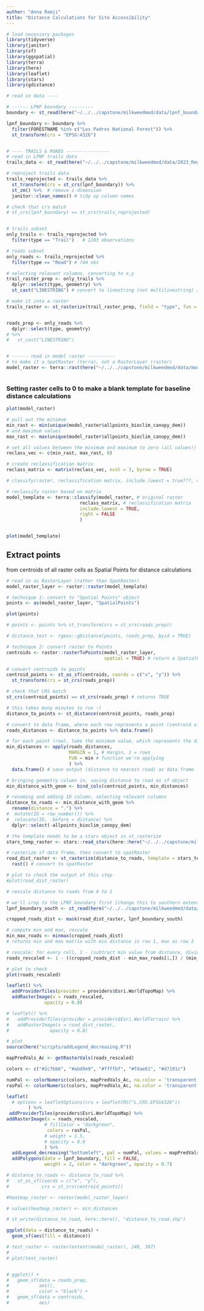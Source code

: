 ```yaml
---
author: "Anna Ramji"
title: "Distance Calculations for Site Accessibility"
---
```



```r
# load necessary packages
library(tidyverse)
library(janitor)
library(sf)
library(ggspatial)
library(terra)
library(here)
library(leaflet)
library(stars)
library(gdistance)
```


```r
# read in data ----

# ------ LPNF boundary ---------
boundary <- st_read(here("~/../../capstone/milkweedmod/data/lpnf_boundary_data/S_USA_AdministrativeForest.gdb/"))

lpnf_boundary <- boundary %>% 
  filter(FORESTNAME %in% c("Los Padres National Forest")) %>% 
  st_transform(crs = "EPSG:4326")


# ---- TRAILS & ROADS ----------------
# read in LPNF trails data 
trails_data <- st_read(here("~/../../capstone/milkweedmod/data/2023_Regional_Trails_and_Roads_lines/2023_Regional_Trails_and_Roads_lines.shp"))

# reproject trails data
trails_reprojected <- trails_data %>% 
  st_transform(crs = st_crs(lpnf_boundary)) %>% 
  st_zm() %>%  # remove z-dimension
  janitor::clean_names() # tidy up column names

# check that crs match
# st_crs(lpnf_boundary) == st_crs(trails_reprojected)


# trails subset
only_trails <- trails_reprojected %>% 
  filter(type == "Trail")   # 1283 observations

# roads subset
only_roads <- trails_reprojected %>% 
  filter(type == "Road") # 744 obs

# selecting relevant columns, converting to x,y
trail_raster_prep <- only_trails %>% 
  dplyr::select(type, geometry) %>% 
  st_cast("LINESTRING") # convert to linestring (not multilinestring) [come back]

# make it into a raster
trails_raster <- st_rasterize(trail_raster_prep, field = "type", fun = "constant")


roads_prep <- only_roads %>% 
  dplyr::select(type, geometry)
# %>% 
#   st_cast("LINESTRING")


# ------ read in model raster ----------
# to make it a SpatRaster (terra), not a RasterLayer (raster)
model_raster <- terra::rast(here("~/../../capstone/milkweedmod/data/models/allpoints_bioclim_canopy_dem.tif"))



```



### Setting raster cells to 0 to make a blank template for baseline distance calculations 


```r
plot(model_raster)

# pull out the minimum
min_rast <- min(unique(model_raster$allpoints_bioclim_canopy_dem))
# and maximum values 
max_rast <- max(unique(model_raster$allpoints_bioclim_canopy_dem))

# set all values between the minimum and maximum to zero (all values!)
reclass_vec <- c(min_rast, max_rast, 0)

# create reclassification matrix
reclass_matrix <- matrix(reclass_vec, ncol = 3, byrow = TRUE)

# classify(raster, reclassification matrix, include.lowest = true???, right = NA)

# reclassify raster based on matrix
model_template <- terra::classify(model_raster, # original raster
                           reclass_matrix, # reclassification matrix
                           include.lowest = TRUE,
                           right = FALSE
                           )


plot(model_template)
```



## Extract points 

from centroids of all raster cells as Spatial Points for distance calculations

```r
# read in as RasterLayer (rather than SpatRaster)
model_raster_layer <- raster::raster(model_template)

# technique 1: convert to "Spatial Points" object 
points <- as(model_raster_layer, "SpatialPoints")

plot(points)

# points <- points %>% st_transform(crs = st_crs(roads_prep))

# distance_test <- rgeos::gDistance(points, roads_prep, byid = TRUE)

# technique 2: convert raster to Points 
centroids <- raster::rasterToPoints(model_raster_layer,
                                    spatial = TRUE) # return a SpatialPointsDataFrame object

# convert centroids to points
centroid_points <- st_as_sf(centroids, coords = c("x", "y")) %>% 
  st_transform(crs = st_crs(roads_prep))

# check that CRS match
st_crs(centroid_points) == st_crs(roads_prep) # returns TRUE

# this takes many minutes to run :) 
distance_to_points <- st_distance(centroid_points, roads_prep)

# convert to data frame, where each row represents a point (centroid of raster cell) and columns represent the distance to every road (multilinestring in the roads_prep data set)
roads_distances <- distance_to_points %>% data.frame() 

# for each point (row), take the minimum value, which represents the distance to the nearest road
min_distances <- apply(roads_distances, 
                       MARGIN = 1, # margin, 1 = rows
                       FUN = min # function we're applying
                       ) %>% 
  data.frame() # save output (distance to nearest road) as data frame

# bringing geometry column in, saving distance to road as sf object
min_distance_with_geom <- bind_cols(centroid_points, min_distances)

# renaming and adding ID column, selecting relevant columns 
distance_to_roads <- min_distance_with_geom %>% 
  rename(distance = ".") %>% 
#  mutate(ID = row_number()) %>% 
#  relocate(ID, .before = distance) %>% 
  dplyr::select(-allpoints_bioclim_canopy_dem)
```


```r
# the template needs to be a stars object in st_rasterize
stars_temp_raster <- stars::read_stars(here::here("~/../../capstone/milkweedmod/data/models/allpoints_bioclim_canopy_dem.tif"))

# rasterize sf data frame, then convert to spatRaster
road_dist_raster <- st_rasterize(distance_to_roads, template = stars_temp_raster) %>% 
  rast() # convert to spatRaster

# plot to check the output of this step
#plot(road_dist_raster)

```


```r
# rescale distance to roads from 0 to 1

# we'll crop to the LPNF boundary first [change this to southern extent only?]
lpnf_boundary_south <- st_read(here("~/../../capstone/milkweedmod/data/lpnf_boundary_data/lpnf_boundary_south/lpnf_boundary_south.shp"))

cropped_roads_dist <- mask(road_dist_raster, lpnf_boundary_south)

# compute min and max, rescale
min_max_roads <- minmax(cropped_roads_dist) 
# returns min and max matrix with min distance in row 1, max as row 2

# rescale: for every cell, 1 - (subtract min value from distance, divide by (max - min)) (so that 1 is closest, 0 is farthest)
roads_rescaled <- 1 - ((cropped_roads_dist - min_max_roads[1,]) / (min_max_roads[2,] - min_max_roads[1,]))

# plot to check
plot(roads_rescaled)
```


```r
leaflet() %>% 
  addProviderTiles(provider = providers$Esri.WorldTopoMap) %>% 
  addRasterImage(x = roads_rescaled,
              opacity = 0.8)

# leaflet() %>% 
#   addProviderTiles(provider = providers$Esri.WorldTerrain) %>% 
#   addRasterImage(x = road_dist_raster,
#               opacity = 0.8)
```
```r
# plot
source(here("scripts/addLegend_decreasing.R"))

mapPredVals_Ac <- getRasterVals(roads_rescaled)

colors <- c("#2c7bb6", "#abd9e9", "#ffffbf", "#fdae61", "#d7191c")

numPal <- colorNumeric(colors, mapPredVals_Ac, na.color = 'transparent', reverse = TRUE)
rasPal <- colorNumeric(colors, mapPredVals_Ac, na.color = 'transparent', reverse = TRUE)

leaflet(
  # options = leafletOptions(crs = leafletCRS("L.CRS.EPSG4326"))
        ) %>% 
 addProviderTiles(providers$Esri.WorldTopoMap) %>%
addRasterImage(x = roads_rescaled,
              # fillColor = "darkgreen",
               colors = rasPal,
              # weight = 1.5,
              # opacity = 0.6
              ) %>%
  addLegend_decreasing("bottomleft", pal = numPal, values = mapPredVals_Ac, title = "Accessibility Score") %>%
  addPolygons(data = lpnf_boundary, fill = FALSE,
              weight = 2, color = "darkgreen", opacity = 0.7)
```




```r
# distance_to_roads <- distance_to_road %>%
#   st_as_sf(coords = c("x", "y"),
#            crs = st_crs(centroid_points))

#heatmap_raster <- raster(model_raster_layer)

# values(heatmap_raster) <- min_distances

# st_write(distance_to_road, here::here(), "distance_to_road.shp")
```


```r
ggplot(data = distance_to_roads) + 
  geom_sf(aes(fill = distance))
```




```r

# test_raster <- raster(extent(model_raster), 249, 387)
# 
# plot(test_raster)


# ggplot() +
#   geom_sf(data = roads_prep,
#           aes(),
#           color = "black") +
#   geom_sf(data = centroids,
#           aes)

```

